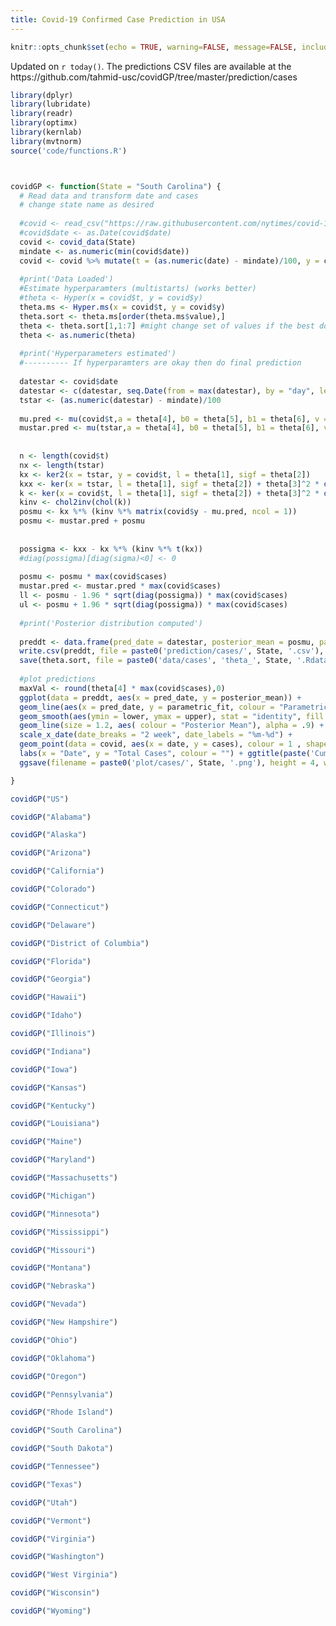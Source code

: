 ```yaml
---
title: Covid-19 Confirmed Case Prediction in USA
---
```


```r
knitr::opts_chunk$set(echo = TRUE, warning=FALSE, message=FALSE, include = TRUE, verbose = FALSE)
```

Updated on `r today()`.
The predictions CSV files are available at the https://github.com/tahmid-usc/covidGP/tree/master/prediction/cases

```r
library(dplyr)
library(lubridate)
library(readr)
library(optimx)
library(kernlab)
library(mvtnorm)
source('code/functions.R')



covidGP <- function(State = "South Carolina") {
  # Read data and transform date and cases
  # change state name as desired
  
  #covid <- read_csv("https://raw.githubusercontent.com/nytimes/covid-19-data/master/us-states.csv")
  #covid$date <- as.Date(covid$date)
  covid <- covid_data(State)
  mindate <- as.numeric(min(covid$date))
  covid <- covid %>% mutate(t = (as.numeric(date) - mindate)/100, y = cases / max(cases))
  
  #print('Data Loaded')
  #Estimate hyperparamters (multistarts) (works better)
  #theta <- Hyper(x = covid$t, y = covid$y)
  theta.ms <- Hyper.ms(x = covid$t, y = covid$y)
  theta.sort <- theta.ms[order(theta.ms$value),]
  theta <- theta.sort[1,1:7] #might change set of values if the best doesnt work well
  theta <- as.numeric(theta)
  
  #print('Hyperparameters estimated')
  #---------- If hyperparamters are okay then do final prediction
  
  datestar <- covid$date
  datestar <- c(datestar, seq.Date(from = max(datestar), by = "day", length.out = 90))
  tstar <- (as.numeric(datestar) - mindate)/100
  
  mu.pred <- mu(covid$t,a = theta[4], b0 = theta[5], b1 = theta[6], v = theta[7])
  mustar.pred <- mu(tstar,a = theta[4], b0 = theta[5], b1 = theta[6], v = theta[7])
  
  
  n <- length(covid$t)
  nx <- length(tstar)
  kx <- ker2(x = tstar, y = covid$t, l = theta[1], sigf = theta[2])
  kxx <- ker(x = tstar, l = theta[1], sigf = theta[2]) + theta[3]^2 * diag(nx)
  k <- ker(x = covid$t, l = theta[1], sigf = theta[2]) + theta[3]^2 * diag(n)
  kinv <- chol2inv(chol(k))
  posmu <- kx %*% (kinv %*% matrix(covid$y - mu.pred, ncol = 1))
  posmu <- mustar.pred + posmu
  
  
  possigma <- kxx - kx %*% (kinv %*% t(kx))
  #diag(possigma)[diag(sigma)<0] <- 0
  
  posmu <- posmu * max(covid$cases)
  mustar.pred <- mustar.pred * max(covid$cases)
  ll <- posmu - 1.96 * sqrt(diag(possigma)) * max(covid$cases)
  ul <- posmu + 1.96 * sqrt(diag(possigma)) * max(covid$cases)
  
  #print('Posterior distribution computed')
  
  preddt <- data.frame(pred_date = datestar, posterior_mean = posmu, parametric_fit = mustar.pred, lower = ll, upper = ul)
  write.csv(preddt, file = paste0('prediction/cases/', State, '.csv'), row.names = F)
  save(theta.sort, file = paste0('data/cases', 'theta_', State, '.Rdata'))
  
  #plot predictions
  maxVal <- round(theta[4] * max(covid$cases),0)
  ggplot(data = preddt, aes(x = pred_date, y = posterior_mean)) +
  geom_line(aes(x = pred_date, y = parametric_fit, colour = "Parametric Fit"), size = 1.2) +
  geom_smooth(aes(ymin = lower, ymax = upper), stat = "identity", fill = "skyblue") +   
  geom_line(size = 1.2, aes( colour = "Posterior Mean"), alpha = .9) +
  scale_x_date(date_breaks = "2 week", date_labels = "%m-%d") +
  geom_point(data = covid, aes(x = date, y = cases), colour = 1 , shape = 1, size = 1.1) + 
  labs(x = "Date", y = "Total Cases", colour = "") + ggtitle(paste('Cumulative COVID-19 Cases Prediction for', State)) + 
  ggsave(filename = paste0('plot/cases/', State, '.png'), height = 4, width = 12)

}

```


```r
covidGP("US")
```


```r
covidGP("Alabama")
```

```r
covidGP("Alaska")
```
```r
covidGP("Arizona")
```

```r
covidGP("California")
```

```r
covidGP("Colorado")
```

```r
covidGP("Connecticut")
```

```r
covidGP("Delaware")
```

```r
covidGP("District of Columbia")
```

```r
covidGP("Florida")
```

```r
covidGP("Georgia")
```

```r
covidGP("Hawaii")
```

```r
covidGP("Idaho")
```

```r
covidGP("Illinois")
```

```r
covidGP("Indiana")
```

```r
covidGP("Iowa")
```

```r
covidGP("Kansas")
```

```r
covidGP("Kentucky")
```

```r
covidGP("Louisiana")
```

```r
covidGP("Maine")
```

```r
covidGP("Maryland")
```

```r
covidGP("Massachusetts")
```

```r
covidGP("Michigan")
```


```r
covidGP("Minnesota")
```

```r
covidGP("Mississippi")
```

```r
covidGP("Missouri")
```

```r
covidGP("Montana")
```

```r
covidGP("Nebraska")
```

```r
covidGP("Nevada")
```

```r
covidGP("New Hampshire")
```

```r
covidGP("Ohio")
```

```r
covidGP("Oklahoma")
```

```r
covidGP("Oregon")
```

```r
covidGP("Pennsylvania")
```

```r
covidGP("Rhode Island")
```

```r
covidGP("South Carolina")
```

```r
covidGP("South Dakota")
```

```r
covidGP("Tennessee")
```

```r
covidGP("Texas")
```

```r
covidGP("Utah")
```

```r
covidGP("Vermont")
```

```r
covidGP("Virginia")
```

```r
covidGP("Washington")
```

```r
covidGP("West Virginia")
```

```r
covidGP("Wisconsin")
```

```r
covidGP("Wyoming")
```
